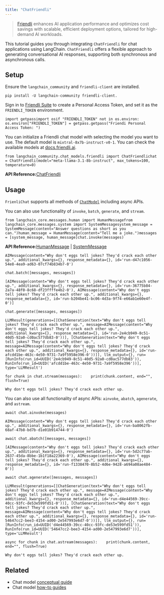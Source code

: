 ```yaml
---
title: "ChatFriendli"
---
```


> [Friendli](https://friendli.ai/) enhances AI application performance and optimizes cost savings with scalable, efficient deployment options, tailored for high-demand AI workloads.

This tutorial guides you through integrating `ChatFriendli` for chat applications using LangChain. `ChatFriendli` offers a flexible approach to generating conversational AI responses, supporting both synchronous and asynchronous calls.

## Setup

Ensure the `langchain_community` and `friendli-client` are installed.

```
pip install -U langchain-community friendli-client.
```

Sign in to [Friendli Suite](https://suite.friendli.ai/) to create a Personal Access Token, and set it as the `FRIENDLI_TOKEN` environment.

```
import getpassimport osif "FRIENDLI_TOKEN" not in os.environ:    os.environ["FRIENDLI_TOKEN"] = getpass.getpass("Friendi Personal Access Token: ")
```

You can initialize a Friendli chat model with selecting the model you want to use. The default model is `mixtral-8x7b-instruct-v0-1`. You can check the available models at [docs.friendli.ai](https://docs.periflow.ai/guides/serverless_endpoints/pricing#text-generation-models).

```
from langchain_community.chat_models.friendli import ChatFriendlichat = ChatFriendli(model="meta-llama-3.1-8b-instruct", max_tokens=100, temperature=0)
```

**API Reference:**[ChatFriendli](https://python.langchain.com/api_reference/community/chat_models/langchain_community.chat_models.friendli.ChatFriendli.html)

## Usage

`FrienliChat` supports all methods of [`ChatModel`](/src/oss/how_to/#chat-models) including async APIs.

You can also use functionality of `invoke`, `batch`, `generate`, and `stream`.

```
from langchain_core.messages.human import HumanMessagefrom langchain_core.messages.system import SystemMessagesystem_message = SystemMessage(content="Answer questions as short as you can.")human_message = HumanMessage(content="Tell me a joke.")messages = [system_message, human_message]chat.invoke(messages)
```

**API Reference:**[HumanMessage](https://python.langchain.com/api_reference/core/messages/langchain_core.messages.human.HumanMessage.html) | [SystemMessage](https://python.langchain.com/api_reference/core/messages/langchain_core.messages.system.SystemMessage.html)

```
AIMessage(content="Why don't eggs tell jokes? They'd crack each other up.", additional_kwargs={}, response_metadata={}, id='run-d47c1056-54e8-4ea9-ad63-07cf74b834b7-0')
```

```
chat.batch([messages, messages])
```

```
[AIMessage(content="Why don't eggs tell jokes? They'd crack each other up.", additional_kwargs={}, response_metadata={}, id='run-36775b84-2a7a-48f0-8c68-df23ffffe4b2-0'), AIMessage(content="Why don't eggs tell jokes? They'd crack each other up.", additional_kwargs={}, response_metadata={}, id='run-b204be41-bc06-4d3a-9f74-e66ab1e60e4f-0')]
```

```
chat.generate([messages, messages])
```

```
LLMResult(generations=[[ChatGeneration(text="Why don't eggs tell jokes? They'd crack each other up.", message=AIMessage(content="Why don't eggs tell jokes? They'd crack each other up.", additional_kwargs={}, response_metadata={}, id='run-2e4cb949-8c51-40d5-92a0-cd0ac577db83-0'))], [ChatGeneration(text="Why don't eggs tell jokes? They'd crack each other up.", message=AIMessage(content="Why don't eggs tell jokes? They'd crack each other up.", additional_kwargs={}, response_metadata={}, id='run-afcdd1be-463c-4e50-9731-7a9f5958e396-0'))]], llm_output={}, run=[RunInfo(run_id=UUID('2e4cb949-8c51-40d5-92a0-cd0ac577db83')), RunInfo(run_id=UUID('afcdd1be-463c-4e50-9731-7a9f5958e396'))], type='LLMResult')
```

```
for chunk in chat.stream(messages):    print(chunk.content, end="", flush=True)
```

```
Why don't eggs tell jokes? They'd crack each other up.
```

You can also use all functionality of async APIs: `ainvoke`, `abatch`, `agenerate`, and `astream`.

```
await chat.ainvoke(messages)
```

```
AIMessage(content="Why don't eggs tell jokes? They'd crack each other up.", additional_kwargs={}, response_metadata={}, id='run-ba8062fb-68af-47b8-bd7b-d1e01b914744-0')
```

```
await chat.abatch([messages, messages])
```

```
[AIMessage(content="Why don't eggs tell jokes? They'd crack each other up.", additional_kwargs={}, response_metadata={}, id='run-5d2c77ab-2637-45da-8bbe-1b1f18a22369-0'), AIMessage(content="Why don't eggs tell jokes? They'd crack each other up.", additional_kwargs={}, response_metadata={}, id='run-f1338470-8b52-4d6e-9428-a694a08ae484-0')]
```

```
await chat.agenerate([messages, messages])
```

```
LLMResult(generations=[[ChatGeneration(text="Why don't eggs tell jokes? They'd crack each other up.", message=AIMessage(content="Why don't eggs tell jokes? They'd crack each other up.", additional_kwargs={}, response_metadata={}, id='run-d4e44569-39cc-40cc-93fc-de53e599fd51-0'))], [ChatGeneration(text="Why don't eggs tell jokes? They'd crack each other up.", message=AIMessage(content="Why don't eggs tell jokes? They'd crack each other up.", additional_kwargs={}, response_metadata={}, id='run-54647cc2-bee3-4154-ad00-2e547993e6d7-0'))]], llm_output={}, run=[RunInfo(run_id=UUID('d4e44569-39cc-40cc-93fc-de53e599fd51')), RunInfo(run_id=UUID('54647cc2-bee3-4154-ad00-2e547993e6d7'))], type='LLMResult')
```

```
async for chunk in chat.astream(messages):    print(chunk.content, end="", flush=True)
```

```
Why don't eggs tell jokes? They'd crack each other up.
```

## Related

* Chat model [conceptual guide](/src/oss/concepts/chat_models)
* Chat model [how-to guides](/src/oss/how_to/#chat-models)
